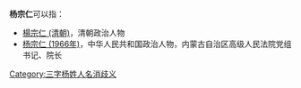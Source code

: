 '''杨宗仁'''可以指：
* [[楊宗仁_(清朝)|楊宗仁 (清朝)]]，清朝政治人物
* [[杨宗仁_(1966年)|杨宗仁 (1966年)]]，中华人民共和国政治人物，内蒙古自治区高级人民法院党组书记、院长

{{disambig}}

[[Category:三字杨姓人名消歧义|Category:三字杨姓人名消歧义]]